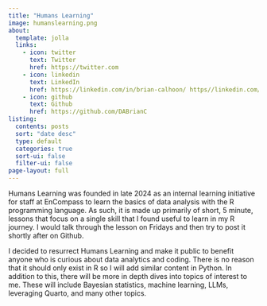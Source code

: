 ```yaml
---
title: "Humans Learning"
image: humanslearning.png
about: 
  template: jolla
  links:
    - icon: twitter
      text: Twitter
      href: https://twitter.com
    - icon: linkedin
      text: LinkedIn
      href: https://linkedin.com/in/brian-calhoon/ https//linkedin.com/in/brian-calhoon/
    - icon: github
      text: Github
      href: https://github.com/DABrianC
listing:
  contents: posts
  sort: "date desc"
  type: default
  categories: true
  sort-ui: false
  filter-ui: false
page-layout: full
---
```


Humans Learning was founded in late 2024 as an internal learning initiative for staff at EnCompass to learn the basics of data analysis with the R programming language. As such, it is made up primarily of short, 5 minute, lessons that focus on a single skill that I found useful to learn in my R journey. I would talk through the lesson on Fridays and then try to post it shortly after on Github.

I decided to resurrect Humans Learning and make it public to benefit anyone who is curious about data analytics and coding. There is no reason that it should only exist in R so I will add similar content in Python. In addition to this, there will be more in depth dives into topics of interest to me. These will include Bayesian statistics, machine learning, LLMs, leveraging Quarto, and many other topics.
